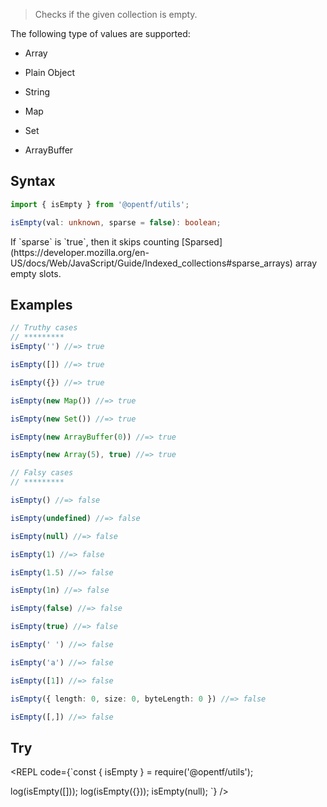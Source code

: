 
> Checks if the given collection is empty.

<Callout type="info">
The following type of values are supported:

- Array

- Plain Object

- String

- Map

- Set

- ArrayBuffer
</Callout>

## Syntax

```ts
import { isEmpty } from '@opentf/utils';

isEmpty(val: unknown, sparse = false): boolean;
```
<Callout type="info">
If `sparse` is `true`, then it skips counting [Sparsed](https://developer.mozilla.org/en-US/docs/Web/JavaScript/Guide/Indexed_collections#sparse_arrays) array empty slots.
</Callout>

## Examples

```ts
// Truthy cases
// *********
isEmpty('') //=> true

isEmpty([]) //=> true

isEmpty({}) //=> true

isEmpty(new Map()) //=> true

isEmpty(new Set()) //=> true

isEmpty(new ArrayBuffer(0)) //=> true

isEmpty(new Array(5), true) //=> true

// Falsy cases
// *********

isEmpty() //=> false

isEmpty(undefined) //=> false

isEmpty(null) //=> false

isEmpty(1) //=> false

isEmpty(1.5) //=> false

isEmpty(1n) //=> false

isEmpty(false) //=> false

isEmpty(true) //=> false

isEmpty(' ') //=> false

isEmpty('a') //=> false

isEmpty([1]) //=> false

isEmpty({ length: 0, size: 0, byteLength: 0 }) //=> false

isEmpty([,]) //=> false
```

## Try

<REPL code={`const { isEmpty } = require('@opentf/utils');

log(isEmpty([]));
log(isEmpty({}));
isEmpty(null);
`} />